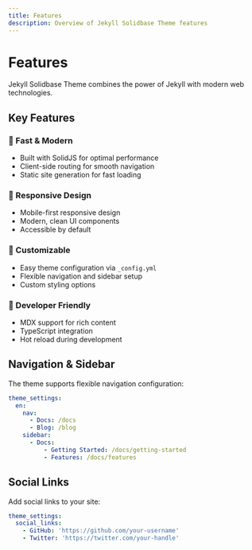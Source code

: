 ```yaml
---
title: Features
description: Overview of Jekyll Solidbase Theme features
---
```


# Features

Jekyll Solidbase Theme combines the power of Jekyll with modern web technologies.

## Key Features

### 🚀 Fast & Modern
- Built with SolidJS for optimal performance
- Client-side routing for smooth navigation
- Static site generation for fast loading

### 📱 Responsive Design
- Mobile-first responsive design
- Modern, clean UI components
- Accessible by default

### 🎨 Customizable
- Easy theme configuration via `_config.yml`
- Flexible navigation and sidebar setup
- Custom styling options

### 📝 Developer Friendly
- MDX support for rich content
- TypeScript integration
- Hot reload during development

## Navigation & Sidebar

The theme supports flexible navigation configuration:

```yaml
theme_settings:
  en:
    nav:
      - Docs: /docs
      - Blog: /blog
    sidebar:
      - Docs:
          - Getting Started: /docs/getting-started
          - Features: /docs/features
```

## Social Links

Add social links to your site:

```yaml
theme_settings:
  social_links:
    - GitHub: 'https://github.com/your-username'
    - Twitter: 'https://twitter.com/your-handle'
```